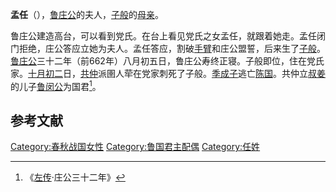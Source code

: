 {{東亞女性歷史人物
| 名稱=孟任
| 身份=[[鲁庄公|鲁庄公]]的夫人
| 畫像=
| 說明=
| 姓=任
| 氏=党
| 位號=
| 諡號=
| 逝世年=
| 婚年=
| 夫=[[鲁庄公|鲁庄公]]
| 子=[[子般|子般]]
|}}
'''孟任'''（{{bd|？||？||catIdx=R}}），[[鲁庄公|鲁庄公]]的夫人，[[子般|子般]]的[[母亲|母亲]]。

鲁庄公建造高台，可以看到党氏。在台上看见党氏之女孟任，就跟着她走。孟任闭门拒绝，庄公答应立她为夫人。孟任答应，割破[[手臂|手臂]]和庄公盟誓，后来生了[[子般|子般]]。[[鲁庄公|鲁庄公]]三十二年（前662年）八月初五日，鲁庄公寿终正寝。子般即位，住在党氏家。[[十月初二|十月初二]]日，[[共仲|共仲]]派圉人荦在党家刺死了子般。[[季成子|季成子]]逃亡[[陈国|陈国]]。共仲立[[叔姜|叔姜]]的儿子[[鲁闵公|鲁闵公]]为国君<ref>《[[左传|左传]]·庄公三十二年》</ref>。

==参考文献==
<references/>
[[Category:春秋战国女性|Category:春秋战国女性]]
[[Category:鲁国君主配偶|Category:鲁国君主配偶]]
[[Category:任姓|Category:任姓]]